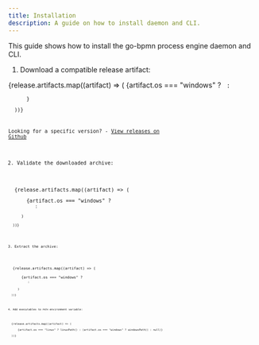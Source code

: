 ```yaml
---
title: Installation
description: A guide on how to install daemon and CLI.
---
```





This guide shows how to install the go-bpmn process engine daemon and CLI.

1. Download a compatible release artifact:

<Tabs syncKey="osarch">
  {release.artifacts.map((artifact) => (
    <TabItem label={artifact.osarch}>
      {artifact.os === "windows" ?
        <Code code={`curl.exe -L -o go-bpmn-${artifact.osarch}.tar.gz https://github.com/gclaussn/go-bpmn/releases/download/${release.version}/go-bpmn-${artifact.osarch}.tar.gz`} lang="powershell" title="PowerShell" /> :
        <Code code={`curl -L -o go-bpmn-${artifact.osarch}.tar.gz https://github.com/gclaussn/go-bpmn/releases/download/${release.version}/go-bpmn-${artifact.osarch}.tar.gz`} lang="sh" />
      }
    </TabItem>
  ))}
</Tabs>

Looking for a specific version? - [View releases on Github](https://github.com/gclaussn/go-bpmn/releases)

2. Validate the downloaded archive:

<Tabs syncKey="osarch">
  {release.artifacts.map((artifact) => (
    <TabItem label={artifact.osarch}>
      {artifact.os === "windows" ?
        <Code code={`(Get-FileHash go-bpmn-${artifact.osarch}.tar.gz).Hash -eq "${artifact.checksum}"`} lang="powershell" title="PowerShell" /> :
        <Code code={`echo "${artifact.checksum} go-bpmn-${artifact.osarch}.tar.gz" | sha256sum -c`} lang="sh" />
      }
    </TabItem>
  ))}
</Tabs>

3. Extract the archive:

<Tabs syncKey="osarch">
  {release.artifacts.map((artifact) => (
    <TabItem label={artifact.osarch}>
      {artifact.os === "windows" ?
        <Code code={`tar.exe -xvzf go-bpmn-${artifact.osarch}.tar.gz`} lang="powershell" title="PowerShell" /> :
        <Code code={`tar -xvzf go-bpmn-${artifact.osarch}.tar.gz`} lang="sh" />
      }
    </TabItem>
  ))}
</Tabs>

4. Add executables to `PATH` environment variable:

<Tabs syncKey="osarch">
  {release.artifacts.map((artifact) => (
    <TabItem label={artifact.osarch}>
      {artifact.os === "linux" ? linuxPath() : (artifact.os === "windows" ? windowsPath() : null)}
    </TabItem>
  ))}
</Tabs>
